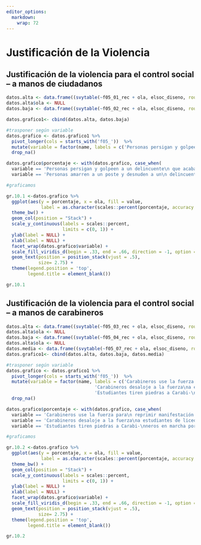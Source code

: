 ```yaml
---
editor_options: 
  markdown: 
    wrap: 72
---
```


# Justificación de la Violencia


## Justificación de la violencia para el control social – a manos de ciudadanos

<!-- ### 6.1 Justificación de la violencia en relación a delincuencia, según ola de encuesta -->

```r
datos.alta <- data.frame((svytable(~f05_01_rec + ola, elsoc_diseno, round = F))) %>% group_by( ola) %>% mutate(p_alta=Freq/sum(Freq))
datos.alta$ola <- NULL
datos.baja <- data.frame((svytable(~f05_02_rec + ola, elsoc_diseno, round = F))) %>% group_by(ola) %>% mutate(p_baja=Freq/sum(Freq))

datos.grafico1<- cbind(datos.alta, datos.baja)

#trasponer según variable
datos.grafico <- datos.grafico1 %>% 
  pivot_longer(cols = starts_with('f05_'))  %>%
  mutate(variable = factor(name, labels = c('Personas persigan y golpeen a un delincuente\n que acaba de cometer un asalto', 'Personas amarren a un poste y desnuden a un\n delincuente que acaba de cometer un asalto'))) %>% 
  drop_na()

datos.grafico$porcentaje <- with(datos.grafico, case_when(
  variable == 'Personas persigan y golpeen a un delincuente\n que acaba de cometer un asalto' ~ p_alta,
  variable == 'Personas amarren a un poste y desnuden a un\n delincuente que acaba de cometer un asalto' ~ p_baja))

#graficamos

gr.10.1 <-datos.grafico %>% 
  ggplot(aes(y = porcentaje, x = ola, fill = value, 
             label = as.character(scales::percent(porcentaje, accuracy = .1)))) +
  theme_bw() + 
  geom_col(position = "Stack") +
  scale_y_continuous(labels = scales::percent,
                     limits = c(0, 1)) +
  ylab(label = NULL) +
  xlab(label = NULL) +
  facet_wrap(datos.grafico$variable) +
  scale_fill_viridis_d(begin = .33, end = .66, direction = -1, option = 'viridis') + 
  geom_text(position = position_stack(vjust = .5),
            size= 2.75) +
  theme(legend.position = 'top',
        legend.title = element_blank())

gr.10.1
```



## Justificación de la violencia para el control social – a manos de carabineros


<!-- ### 6.2 Justificación de la violencia en relación al actuar de Carabineros, según ola -->
```r
datos.alta <- data.frame((svytable(~f05_03_rec + ola, elsoc_diseno, round = F))) %>% group_by( ola) %>% mutate(p_alta=Freq/sum(Freq))
datos.alta$ola <- NULL
datos.baja <- data.frame((svytable(~f05_04_rec + ola, elsoc_diseno, round = F))) %>% group_by(ola) %>% mutate(p_baja=Freq/sum(Freq))
datos.alta$ola <- NULL
datos.media <- data.frame((svytable(~f05_07_rec + ola, elsoc_diseno, round = F))) %>% group_by(ola) %>% mutate(p_media=Freq/sum(Freq))
datos.grafico1<- cbind(datos.alta, datos.baja, datos.media)

#trasponer según variable
datos.grafico <- datos.grafico1 %>% 
  pivot_longer(cols = starts_with('f05_'))  %>%
  mutate(variable = factor(name, labels = c('Carabineros use la fuerza para\n reprimir manifestación pacífica',
                                 'Carabineros desaloje a la fuerza\na estudiantes de liceo en toma',
                                 'Estudiantes tiren piedras a Carabi-\nneros en marcha por la educación'))) %>% 
  drop_na()

datos.grafico$porcentaje <- with(datos.grafico, case_when(
  variable == 'Carabineros use la fuerza para\n reprimir manifestación pacífica' ~ p_alta,
  variable == 'Carabineros desaloje a la fuerza\na estudiantes de liceo en toma' ~ p_baja,
  variable == 'Estudiantes tiren piedras a Carabi-\nneros en marcha por la educación' ~ p_media))

#graficamos

gr.10.2 <-datos.grafico %>% 
  ggplot(aes(y = porcentaje, x = ola, fill = value, 
             label = as.character(scales::percent(porcentaje, accuracy = .1)))) +
  theme_bw() + 
  geom_col(position = "Stack") +
  scale_y_continuous(labels = scales::percent,
                     limits = c(0, 1)) +
  ylab(label = NULL) +
  xlab(label = NULL) +
  facet_wrap(datos.grafico$variable) +
  scale_fill_viridis_d(begin = .33, end = .66, direction = -1, option = 'viridis') + 
  geom_text(position = position_stack(vjust = .5),
            size= 2.75) +
  theme(legend.position = 'top',
        legend.title = element_blank())

gr.10.2
```


